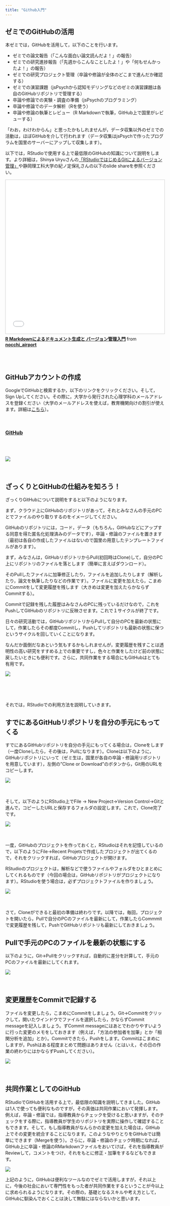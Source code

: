 ```yaml
---
title: "Github入門"
---
```


## ゼミでのGitHubの活用

本ゼミでは，GitHubを活用して，以下のことを行います。

- ゼミでの論文報告（「こんな面白い論文読んだよ！」の報告）
- ゼミでの研究進捗報告（「先週からこんなことしたよ！」や「何もせんかったよ！」の報告）
- ゼミでの研究プロジェクト管理（卒論や修論が全体のどこまで進んだか確認する）
- ゼミでの演習課題（jsPsychから認知モデリングなどのゼミの演習課題は各自のGitHubリポジトリで管理する）
- 卒論や修論での実験・調査の準備（jsPsychのプログラミング）
- 卒論や修論でのデータ解析（Rを使う）
- 卒論や修論の執筆とレビュー（R Markdownで執筆，GitHub上で国里がレビューする）

「わお，わけわからん」と思ったかもしれませんが，データ収集以外のゼミでの活動は，ほぼGitHubを介して行われます（データ収集はjsPsychで作ったプログラムを国里のサーバーにアップして収集します）。

以下では，RStudioで使用する上で最低限のGitHubの知識について説明をします。より詳細は，Shinya Uryuさんの[「RStudioではじめるGitによるバージョン管理」](https://qiita.com/uri/items/6b94609f156173ed43ed)や静岡理工科大学の紀ノ定保礼さんの以下のslide shareを参照ください。

<iframe src="//www.slideshare.net/slideshow/embed_code/key/ifIG31dbS7Fbeu?startSlide=55" width="595" height="485" frameborder="0" marginwidth="0" marginheight="0" scrolling="no" style="border:1px solid #CCC; border-width:1px; margin-bottom:5px; max-width: 100%;" allowfullscreen> </iframe> <div style="margin-bottom:5px"> <strong> <a href="//www.slideshare.net/nocchi_airport/r-markdown-111322653" title="R Markdownによるドキュメント生成と バージョン管理入門" target="_blank">R Markdownによるドキュメント生成と バージョン管理入門</a> </strong> from <strong><a href="//www.slideshare.net/nocchi_airport" target="_blank">nocchi_airport</a></strong> </div>
<br />
<br />

## GitHubアカウントの作成

GoogleでGitHubと検索するか，以下のリンクをクリックください。そして，Sign Upしてください。その際に，大学から発行された心理学科のメールアドレスを登録ください（大学のメールアドレスを使えば，教育機関向けの割引が使えます。詳細は[こちら](https://help.github.com/ja/github/teaching-and-learning-with-github-education/about-github-education-for-students)）。

<br />

### [GitHub](https://github.com/)

<br />
<br />

![](fig/github_gif1.gif)
<br />
<br />
<br />

## ざっくりとGitHubの仕組みを知ろう！

ざっくりGitHubについて説明をすると以下のようになります。

まず，クラウド上にGitHubのリポジトリがあって，それとみなさんの手元のPCとでファイルのやり取りするのをイメージしてください。

GitHubのリポジトリには，コード，データ（もちろん，GitHubなどにアップする同意を得た匿名化処理済みのデータです），卒論・修論のファイルを置きます（最初は各自の作成したファイルはないので国里の用意したテンプレートファイルがあります）。

まず，みなさんは，GitHubリポジトリからPull(初回時はClone)して，自分のPC上にリポジトリのファイルを落とします（簡単に言えばダウンロード）。

そのPullしたファイルに加筆修正したり，ファイルを追加したりします（解析したり，論文を執筆したりなどの作業です）。ファイルに変更を加えたら，こまめにCommitをして変更履歴を残します（大きめは変更を加えたらかならずCommitする）。

Commitで記録を残した履歴はみなさんのPCに残っているだけなので，これをPushしてGitHubのリポジトリに反映させます。これで１サイクルが終了です。

日々の研究活動では，GitHubリポジトリからPullして自分のPCを最新の状態にして，作業したらその都度Commitし，Pushしてリポジトリも最新の状態に保つというサイクルを回していくことになります。

なんだか面倒だなあという気もするかもしれませんが，変更履歴を残すことは透明性の高い研究をすすめる上での重要ですし，色々と作業をしたけど前の状態に戻したいときにも便利です。さらに，共同作業をする場合にもGitHubはとても有用です。

![](fig/github_fig1.png)

<br />
<br />
<br />


それでは，RStudioでの利用方法を説明していきます。

## すでにあるGitHubリポジトリを自分の手元にもってくる

すでにあるGitHubリポジトリを自分の手元にもってくる場合は，Cloneをします（一度Cloneしたら，その後は，Pullになります）。Cloneは以下のように，GitHubリポジトリにいって（ゼミ生は，国里が各自の卒論・修論用リポジトリを用意しています），左側の"Clone or Download"のボタンから，Git用のURLをコピーします。


![](fig/github_gif2.gif)
<br />
<br />
<br />

そして，以下のようにRStudio上でFile → New Project→Version Control→Gitと進んで，コピーしたURLと保存するフォルダの設定します。これで，Clone完了です。

![](fig/github_gif3.gif)
<br />
<br />
<br />

一度，GitHubのプロジェクトを作っておくと，RStudioはそれを記憶しているので，以下のようにFile→Recent Projetsで作成したプロジェクトが出てくるので，それをクリックすれば，GitHubプロジェクトが開けます。

RStudioのプロジェクトは，解析などで使うファイルやフォルダをひとまとめにしてくれるものです（今回の場合は，GitHubリポジトリがプロジェクトになります）。RStudioを使う場合は，必ずプロジェクトファイルを作りましょう。

![](fig/github_gif4.gif)
<br />
<br />
<br />


さて，Cloneができると最初の準備は終わりです。以降では，毎回，プロジェクトを開いたら，Pullで自分のPCのファイルを最新にして，作業したらCommmitで変更履歴を残して，PushでGitHubリポジトリも最新にしておきましょう。

## Pullで手元のPCのファイルを最新の状態にする

以下のように，Git→Pullをクリックすれば，自動的に差分を計算して，手元のPCのファイルを最新にしてくれます。

![](fig/github_gif5.gif)
<br />
<br />
<br />


## 変更履歴をCommitで記録する

ファイルを変更したら，こまめにCommitをしましょう。Git→Commitをクリックして，開いたウインドウでファイルを選択したら，かならずCommit messageを記入しましょう。ずCommit messageにはあとでわかりやすいように行った変更のメモをしておきます（例えば，「方法の参加者を加筆」とか「相関分析を追加」とか）。Commitできたら，Pushをします。Commitはこまめにしますが，Pushはある程度まとめて問題はありません（とはいえ，その日の作業の終わりにはかならずPushしてください）。

![](fig/github_gif6.gif)
<br />
<br />
<br />

## 共同作業としてのGitHub

RStudioでGitHubを活用する上で，最低限の知識を説明してきました。GitHubは1人で使っても便利なものですが，その真価は共同作業において発揮します。例えば，卒論・修論では，指導教員からチェックを受けると思いますが，そのチェックをする際に，指導教員が学生のリポジトリを実際に操作して確認することもできます。そして，もし指導教員がなんらかの変更を加えた場合は，GitHub上でその変更を統合することになります。このようなやりとりをGitHubでは簡単にできます（Mergeを使う）。さらに，卒論・修論のチェック時期になれば，GitHub上に卒論・修論のRMarkdownファイルをおいてけば，それを指導教員がReviewして，コメントをつけ，それをもとに修正・加筆をするなどもできます。


![](fig/github_fig2.png)


上記のように，GitHubは便利なツールなのでゼミで活用しますが，それ以上に，今後の社会において専門性をもった者が共同作業をするということが今以上に求められるようになります。その際の，基礎となるスキルや考え方として，GitHubに馴染んでおくことは決して無駄にはならないかと思います。

